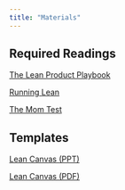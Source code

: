 ```yaml
---
title: "Materials"
---
```


## Required Readings

[The Lean Product Playbook](https://github.com/jmahieu/Lean-Project/raw/main/The%20Lean%20Product%20Playbook%20-%202015%20-%20Olsen.pdf)

[Running Lean](https://github.com/jmahieu/Lean-Project/raw/main/Ash%20Maurya%20-%20Running%20Lean%20(2nd%20edition).pdf)

[The Mom Test](https://github.com/jmahieu/Lean-Project/raw/main/The%20Mom%20Test%20-%20Rob%20Fitzpatrick.pdf)

## Templates

[Lean Canvas (PPT)](https://github.com/jmahieu/Lean-Project/blob/main/lean-canvas.ppt?raw=true)

[Lean Canvas (PDF)](https://github.com/jmahieu/Lean-Project/raw/main/Lean-Canvas.pdf)


